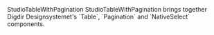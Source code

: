 
<Meta of={StudioTableWithPaginationStories} />

<Heading level={1} size='small'>
  StudioTableWithPagination
</Heading>
<Paragraph>
  StudioTableWithPagination brings together Digdir Designsystemet's `Table`, `Pagination` and `NativeSelect` components.
</Paragraph>

<Canvas of={StudioTableWithPaginationStories.Preview} />
